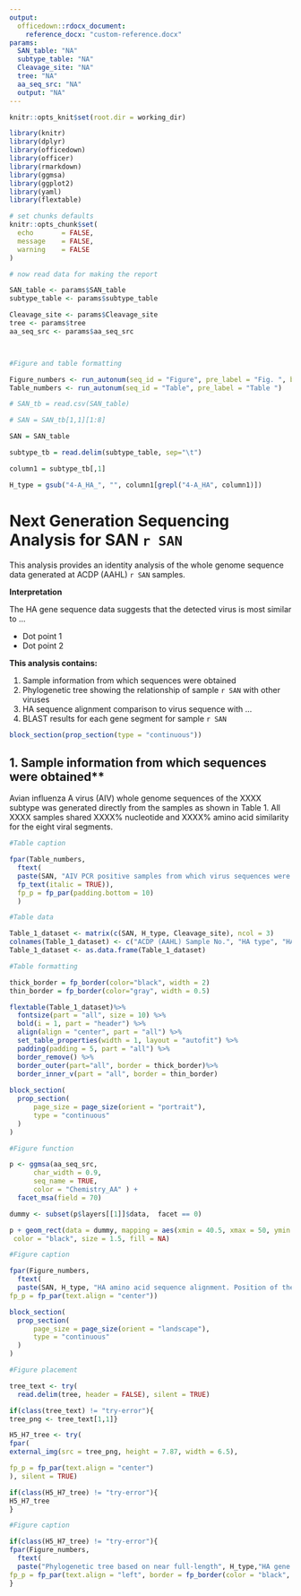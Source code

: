 ---
output:
  officedown::rdocx_document:
    reference_docx: "custom-reference.docx"
params:
  SAN_table: "NA"
  subtype_table: "NA"
  Cleavage_site: "NA"
  tree: "NA"
  aa_seq_src: "NA"
  output: "NA"
---


```{r setup, include=FALSE, warning = FALSE}

knitr::opts_knit$set(root.dir = working_dir)

library(knitr)
library(dplyr)
library(officedown)
library(officer)
library(rmarkdown)
library(ggmsa)
library(ggplot2)
library(yaml)
library(flextable)

# set chunks defaults
knitr::opts_chunk$set(
  echo       = FALSE,
  message    = FALSE,
  warning    = FALSE
)

# now read data for making the report

SAN_table <- params$SAN_table
subtype_table <- params$subtype_table

Cleavage_site <- params$Cleavage_site
tree <- params$tree
aa_seq_src <- params$aa_seq_src



#Figure and table formatting

Figure_numbers <- run_autonum(seq_id = "Figure", pre_label = "Fig. ", bkm = NULL)
Table_numbers <- run_autonum(seq_id = "Table", pre_label = "Table ")


```

``` {r}

# SAN_tb = read.csv(SAN_table)

# SAN = SAN_tb[1,1][1:8]

SAN = SAN_table

subtype_tb = read.delim(subtype_table, sep="\t")

column1 = subtype_tb[,1]

H_type = gsub("4-A_HA_", "", column1[grepl("4-A_HA", column1)])

```

# Next Generation Sequencing Analysis for SAN `r SAN`

This analysis provides an identity analysis of the whole genome sequence data generated at ACDP (AAHL) `r SAN` samples.

**Interpretation**

The HA gene sequence data suggests that the detected virus is most similar to ...

* Dot point 1
* Dot point 2

**This analysis contains:**

1. Sample information from which sequences were obtained
2. Phylogenetic tree showing the relationship of sample `r SAN` with other viruses
3. HA sequence alignment comparison to virus sequence with ...
4. BLAST results for each gene segment for sample `r SAN`

```{r}
block_section(prop_section(type = "continuous"))
```

## 1. Sample information from which sequences were obtained**

Avian influenza A virus (AIV) whole genome sequences of the XXXX subtype was generated directly from the samples as shown in Table 1.
All XXXX samples shared XXXX% nucleotide and XXXX% amino acid similarity for the eight viral segments.

```{r summary-table}

#Table caption

fpar(Table_numbers,
  ftext(
  paste(SAN, "AIV PCR positive samples from which virus sequences were obtained", sep = " "), 
  fp_text(italic = TRUE)),
  fp_p = fp_par(padding.bottom = 10)
  )

#Table data 

Table_1_dataset <- matrix(c(SAN, H_type, Cleavage_site), ncol = 3)
colnames(Table_1_dataset) <- c("ACDP (AAHL) Sample No.", "HA type", "HA cleavage site sequence")
Table_1_dataset <- as.data.frame(Table_1_dataset)

#Table formatting

thick_border = fp_border(color="black", width = 2)
thin_border = fp_border(color="gray", width = 0.5)

flextable(Table_1_dataset)%>%
  fontsize(part = "all", size = 10) %>%
  bold(i = 1, part = "header") %>%
  align(align = "center", part = "all") %>%
  set_table_properties(width = 1, layout = "autofit") %>%
  padding(padding = 5, part = "all") %>%
  border_remove() %>%
  border_outer(part="all", border = thick_border)%>%
  border_inner_v(part = "all", border = thin_border)
  
block_section(
  prop_section(
      page_size = page_size(orient = "portrait"),
      type = "continuous"
  )
)

```

```{r amino-acid-sequence, fig.asp = 0.3, fig.width = 10}

#Figure function

p <- ggmsa(aa_seq_src,
      char_width = 0.9,
      seq_name = TRUE,
      color = "Chemistry_AA" ) +
  facet_msa(field = 70) 

dummy <- subset(p$layers[[1]]$data,  facet == 0)

p + geom_rect(data = dummy, mapping = aes(xmin = 40.5, xmax = 50, ymin = -Inf, ymax = Inf),
 color = "black", size = 1.5, fill = NA) 

#Figure caption

fpar(Figure_numbers,
  ftext(
  paste(SAN, H_type, "HA amino acid sequence alignment. Position of the multi-basic HA cleavage site is indicated by the black box.", sep = " "), fp_text(italic = TRUE)),
fp_p = fp_par(text.align = "center"))

block_section(
  prop_section(
      page_size = page_size(orient = "landscape"),
      type = "continuous"
  )
)

```


```{r phylogenetic-tree-image, error = FALSE}

#Figure placement

tree_text <- try(
  read.delim(tree, header = FALSE), silent = TRUE)

if(class(tree_text) != "try-error"){
tree_png <- tree_text[1,1]}

H5_H7_tree <- try(
fpar(
external_img(src = tree_png, height = 7.87, width = 6.5),

fp_p = fp_par(text.align = "center")
), silent = TRUE)

if(class(H5_H7_tree) != "try-error"){
H5_H7_tree
}

#Figure caption

if(class(H5_H7_tree) != "try-error"){
fpar(Figure_numbers,
  ftext(
  paste("Phylogenetic tree based on near full-length", H_type,"HA gene sequences (1648bp) showing the relationship of sample", SAN, "(Red) to other endemic and exotic", H_type, "HA viruses.", sep = " "), fp_text(italic = TRUE)),
fp_p = fp_par(text.align = "left", border = fp_border(color = "black", style = "solid", width = 0.5)))
}


```
